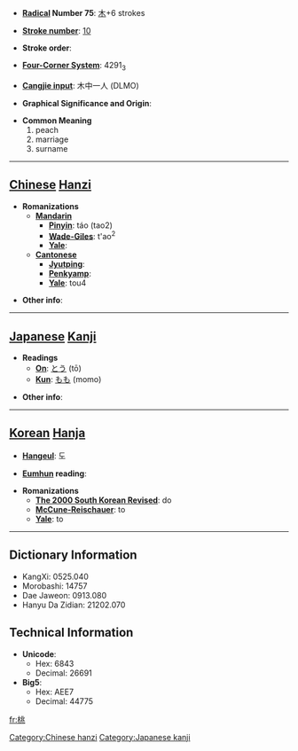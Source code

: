 * '''[[Wiktionary:Chinese radical index| Radical]] Number 75''': [[Wiktionary:Chinese radical index 木|木]]+6 strokes

* '''[[Wiktionary:Chinese total strokes index|Stroke number]]''': [[Wiktionary:Chinese total strokes index 10|10]]

* '''Stroke order''': 

* '''[[Wiktionary:Chinese four corner index|Four-Corner System]]''': 4291<sub>3</sub>

* '''[[Wiktionary:Chinese Cangjie index|Cangjie input]]''': 木中一人 (DLMO)

* '''Graphical Significance and Origin''': 

* '''Common Meaning'''
*#peach
*# marriage
*# surname


----

== [[Chinese]] [[Hanzi]] ==

* '''Romanizations'''
** '''[[Mandarin]]'''
*** '''[[Pinyin]]''': táo (tao2)
*** '''[[Wade-Giles]]''': t'ao<sup>2</sup>
*** '''[[Yale]]''': 
** '''[[Cantonese]]'''
*** '''[[Jyutping]]''':
*** '''[[Penkyamp]]''': 
*** '''[[Yale]]''': tou4

* '''Other info''': 

----

== [[Japanese]] [[Kanji]] ==

* '''Readings'''
** '''[[On]]''': [[とう]] (tō)
** '''[[Kun]]''': [[もも]] (momo)

* '''Other info''':  

----

== [[Korean]] [[Hanja]] ==

* '''[[Hangeul]]''': 도

* '''[[Eumhun]] reading''': 

* '''Romanizations'''
** '''[[The 2000 South Korean Revised Romanization|The 2000 South Korean Revised]]''': do
** '''[[McCune-Reischauer]]''': to
** '''[[Yale]]''': to

----

== Dictionary Information ==

* KangXi: 0525.040
* Morobashi: 14757
* Dae Jaweon: 0913.080
* Hanyu Da Zidian: 21202.070

== Technical Information ==

* '''Unicode''':
** Hex: 6843
** Decimal: 26691
* '''Big5''':
** Hex: AEE7
** Decimal: 44775

[[Category:Chinese hanzi]]
[[Category:Japanese kanji]]

[[fr:桃]]